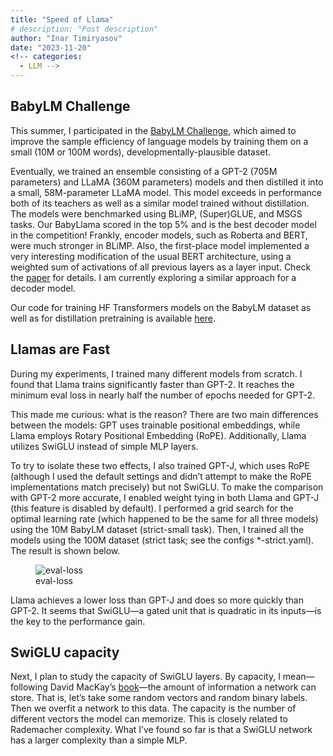 ```yaml
---
title: "Speed of Llama"
# description: "Post description"
author: "Inar Timiryasov"
date: "2023-11-20"
<!-- categories:
  - LLM -->
---
```




## **BabyLM Challenge**

This summer, I participated in the [BabyLM Challenge](https://babylm.github.io), which aimed to improve the sample efficiency of language models by training them on a small (10M or 100M words), developmentally-plausible dataset.

Eventually, we trained an ensemble consisting of a GPT-2 (705M parameters) and LLaMA (360M parameters) models and then distilled it into a small, 58M-parameter LLaMA model. This model exceeds in performance both of its teachers as well as a similar model trained without distillation. The models were benchmarked using BLiMP, (Super)GLUE, and MSGS tasks. Our BabyLlama scored in the top 5% and is the best decoder model in the competition! Frankly, encoder models, such as Roberta and BERT, were much stronger in BLiMP. Also, the first-place model implemented a very interesting modification of the usual BERT architecture, using a weighted sum of activations of all previous layers as a layer input. Check the [paper](https://arxiv.org/abs/2311.02265) for details. I am currently exploring a similar approach for a decoder model.

Our code for training HF Transformers models on the BabyLM dataset as well as for distillation pretraining is available [here](https://github.com/timinar/BabyLlama).

## **Llamas are Fast**

During my experiments, I trained many different models from scratch. I found that Llama trains significantly faster than GPT-2. It reaches the minimum eval loss in nearly half the number of epochs needed for GPT-2.

This made me curious: what is the reason? There are two main differences between the models: GPT uses trainable positional embeddings, while Llama employs Rotary Positional Embedding (RoPE). Additionally, Llama utilizes SwiGLU instead of simple MLP layers.

To try to isolate these two effects, I also trained GPT-J, which uses RoPE (although I used the default settings and didn't attempt to make the RoPE implementations match precisely) but not SwiGLU. To make the comparison with GPT-2 more accurate, I enabled weight tying in both Llama and GPT-J (this feature is disabled by default). I performed a grid search for the optimal learning rate (which happened to be the same for all three models) using the 10M BabyLM dataset (strict-small task). Then, I trained all the models using the 100M dataset (strict task; see the configs *-strict.yaml). The result is shown below.

![eval-loss](wandb-Llama-gptj-gpt2.png)

Llama achieves a lower loss than GPT-J and does so more quickly than GPT-2. It seems that SwiGLU—a gated unit that is quadratic in its inputs—is the key to the performance gain.

## **SwiGLU capacity**

Next, I plan to study the capacity of SwiGLU layers. By capacity, I mean—following David MacKay's [book](http://www.inference.org.uk/itprnn/book.pdf)—the amount of information a network can store. That is, let's take some random vectors and random binary labels. Then we overfit a network to this data. The capacity is the number of different vectors the model can memorize. This is closely related to Rademacher complexity. What I've found so far is that a SwiGLU network has a larger complexity than a simple MLP.